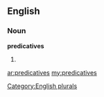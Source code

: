 ==English==

===Noun===
'''predicatives'''

# {{plural of|[[predicative]]}}

[[Category:English plurals]]

[[ar:predicatives]]
[[my:predicatives]]